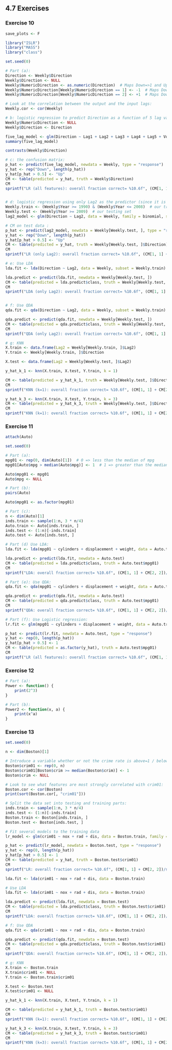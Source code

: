 ## 4.7 Exercises

### Exercise 10

```r
save_plots <- F

library("ISLR")
library("MASS")
library("class")

set.seed(0)

# Part (a):
Direction <- Weekly$Direction
Weekly$Direction <- NULL
Weekly$NumericDirection <- as.numeric(Direction)  # Maps Down=>1 and Up=>2
Weekly$NumericDirection[Weekly$NumericDirection == 1] <- -1  # Maps Down=>-1 and Up=>2
Weekly$NumericDirection[Weekly$NumericDirection == 2] <- +1  # Maps Down=>-1 and Up=>+1

# Look at the correlation between the output and the input lags:
Weekly.cor <- cor(Weekly)

# b: logistic regression to predict Direction as a function of 5 lag variables + volume:
Weekly$NumericDirection <- NULL
Weekly$Direction <- Direction

five_lag_model <- glm(Direction ~ Lag1 + Lag2 + Lag3 + Lag4 + Lag5 + Volume, data = Weekly, family = binomial)
summary(five_lag_model)

contrasts(Weekly$Direction)

# c: the confusion matrix:
p_hat <- predict(five_lag_model, newdata = Weekly, type = "response")
y_hat <- rep("Down", length(p_hat))
y_hat[p_hat > 0.5] <- "Up"
CM <- table(predicted = y_hat, truth = Weekly$Direction)
CM
sprintf("LR (all features): overall fraction correct= %10.6f", (CM[1, 1] + CM[2, 2])/sum(CM))


# d: logistic regression using only Lag2 as the predictor (since it is the most significant predictor)
Weekly.train <- (Weekly$Year >= 1990) & (Weekly$Year <= 2008)  # our training set 
Weekly.test <- (Weekly$Year >= 2009)  # our testing set 
lag2_model <- glm(Direction ~ Lag2, data = Weekly, family = binomial, subset = Weekly.train)

# CM on test data :
p_hat <- predict(lag2_model, newdata = Weekly[Weekly.test, ], type = "response")
y_hat <- rep("Down", length(p_hat))
y_hat[p_hat > 0.5] <- "Up"
CM <- table(predicted = y_hat, truth = Weekly[Weekly.test, ]$Direction)
CM
sprintf("LR (only Lag2): overall fraction correct= %10.6f", (CM[1, 1] + CM[2, 2])/sum(CM))

# e: Use LDA
lda.fit <- lda(Direction ~ Lag2, data = Weekly, subset = Weekly.train)

lda.predict <- predict(lda.fit, newdata = Weekly[Weekly.test, ])
CM <- table(predicted = lda.predict$class, truth = Weekly[Weekly.test, ]$Direction)
CM
sprintf("LDA (only Lag2): overall fraction correct= %10.6f", (CM[1, 1] + CM[2, 2])/sum(CM))


# f: Use QDA
qda.fit <- qda(Direction ~ Lag2, data = Weekly, subset = Weekly.train)

qda.predict <- predict(qda.fit, newdata = Weekly[Weekly.test, ])
CM <- table(predicted = qda.predict$class, truth = Weekly[Weekly.test, ]$Direction)
CM
sprintf("QDA (only Lag2): overall fraction correct= %10.6f", (CM[1, 1] + CM[2, 2])/sum(CM))

# g: KNN
X.train <- data.frame(Lag2 = Weekly[Weekly.train, ]$Lag2)
Y.train <- Weekly[Weekly.train, ]$Direction

X.test <- data.frame(Lag2 = Weekly[Weekly.test, ]$Lag2)

y_hat_k_1 <- knn(X.train, X.test, Y.train, k = 1)

CM <- table(predicted = y_hat_k_1, truth = Weekly[Weekly.test, ]$Direction)
CM
sprintf("KNN (k=1): overall fraction correct= %10.6f", (CM[1, 1] + CM[2, 2])/sum(CM))

y_hat_k_3 <- knn(X.train, X.test, Y.train, k = 3)
CM <- table(predicted = y_hat_k_3, truth = Weekly[Weekly.test, ]$Direction)
CM
sprintf("KNN (k=1): overall fraction correct= %10.6f", (CM[1, 1] + CM[2, 2])/sum(CM))
```


### Exercise 11

```r
attach(Auto)

set.seed(0)

# Part (a):
mpg01 <- rep(0, dim(Auto)[1])  # 0 => less than the median of mpg 
mpg01[Auto$mpg > median(Auto$mpg)] <- 1  # 1 => greater than the median of mpg 

Auto$mpg01 <- mpg01
Auto$mpg <- NULL

# Part (b):
pairs(Auto)

Auto$mpg01 <- as.factor(mpg01)

# Part (c):
n <- dim(Auto)[1]
inds.train <- sample(1:n, 3 * n/4)
Auto.train <- Auto[inds.train, ]
inds.test <- (1:n)[-inds.train]
Auto.test <- Auto[inds.test, ]

# Part (d) Use LDA:
lda.fit <- lda(mpg01 ~ cylinders + displacement + weight, data = Auto.train)

lda.predict <- predict(lda.fit, newdata = Auto.test)
CM <- table(predicted = lda.predict$class, truth = Auto.test$mpg01)
CM
sprintf("LDA: overall fraction correct= %10.6f", (CM[1, 1] + CM[2, 2])/sum(CM))

# Part (e): Use QDA:
qda.fit <- qda(mpg01 ~ cylinders + displacement + weight, data = Auto.train)

qda.predict <- predict(qda.fit, newdata = Auto.test)
CM <- table(predicted = qda.predict$class, truth = Auto.test$mpg01)
CM
sprintf("QDA: overall fraction correct= %10.6f", (CM[1, 1] + CM[2, 2])/sum(CM))

# Part (f): Use Logistic regression:
lr.fit <- glm(mpg01 ~ cylinders + displacement + weight, data = Auto.train, family = binomial)

p_hat <- predict(lr.fit, newdata = Auto.test, type = "response")
y_hat <- rep(0, length(p_hat))
y_hat[p_hat > 0.5] <- 1
CM <- table(predicted = as.factor(y_hat), truth = Auto.test$mpg01)
CM
sprintf("LR (all features): overall fraction correct= %10.6f", (CM[1, 1] + CM[2, 2])/sum(CM))

```

### Exercise 12

```r
# Part (a):
Power <- function() {
    print(2^3)
}

# Part (b):
Power2 <- function(x, a) {
    print(x^a)
}
```

### Exercise 13

```r
set.seed(0)

n <- dim(Boston)[1]

# Introduce a variable whether or not the crime rate is above=1 / below=0 the median
Boston$crim01 <- rep(0, n)
Boston$crim01[Boston$crim >= median(Boston$crim)] <- 1
Boston$crim <- NULL

# Look to see what features are most strongly correlated with crim01:
Boston.cor <- cor(Boston)
print(sort(Boston.cor[, "crim01"]))

# Split the data set into testing and training parts:
inds.train <- sample(1:n, 3 * n/4)
inds.test <- (1:n)[-inds.train]
Boston.train <- Boston[inds.train, ]
Boston.test <- Boston[inds.test, ]

# Fit several models to the training data
lr_model <- glm(crim01 ~ nox + rad + dis, data = Boston.train, family = binomial)

p_hat <- predict(lr_model, newdata = Boston.test, type = "response")
y_hat <- rep(0, length(p_hat))
y_hat[p_hat > 0.5] <- 1
CM <- table(predicted = y_hat, truth = Boston.test$crim01)
CM
sprintf("LR: overall fraction correct= %10.6f", (CM[1, 1] + CM[2, 2])/sum(CM))

lda.fit <- lda(crim01 ~ nox + rad + dis, data = Boston.train)

# Use LDA
lda.fit <- lda(crim01 ~ nox + rad + dis, data = Boston.train)

lda.predict <- predict(lda.fit, newdata = Boston.test)
CM <- table(predicted = lda.predict$class, truth = Boston.test$crim01)
CM
sprintf("LDA: overall fraction correct= %10.6f", (CM[1, 1] + CM[2, 2])/sum(CM))

# f: Use QDA
qda.fit <- qda(crim01 ~ nox + rad + dis, data = Boston.train)

qda.predict <- predict(qda.fit, newdata = Boston.test)
CM <- table(predicted = qda.predict$class, truth = Boston.test$crim01)
CM
sprintf("QDA: overall fraction correct= %10.6f", (CM[1, 1] + CM[2, 2])/sum(CM))

# g: KNN
X.train <- Boston.train
X.train$crim01 <- NULL
Y.train <- Boston.train$crim01

X.test <- Boston.test
X.test$crim01 <- NULL

y_hat_k_1 <- knn(X.train, X.test, Y.train, k = 1)

CM <- table(predicted = y_hat_k_1, truth = Boston.test$crim01)
CM
sprintf("KNN (k=1): overall fraction correct= %10.6f", (CM[1, 1] + CM[2, 2])/sum(CM))

y_hat_k_3 <- knn(X.train, X.test, Y.train, k = 3)
CM <- table(predicted = y_hat_k_3, truth = Boston.test$crim01)
CM
sprintf("KNN (k=3): overall fraction correct= %10.6f", (CM[1, 1] + CM[2, 2])/sum(CM))
```



